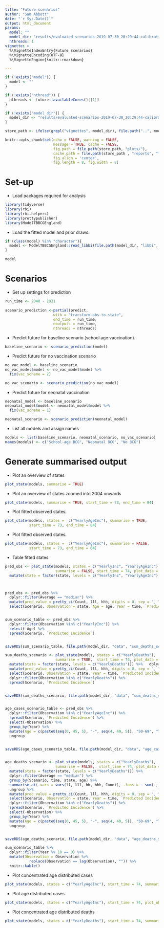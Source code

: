 ```yaml
---
title: "Future scenarios"
author: "Sam Abbott"
date: "`r Sys.Date()`"
output: html_document
params: 
  model: ""
  model_dir: "results/evaluated-scenarios-2019-07-30_20:29:44-calibration-run/transmission_plus_mixing-2019-07-30_20:29:46"
  nthreads: 1
vignette: >
  %\VignetteIndexEntry{Future scenarios}
  %\VignetteEncoding{UTF-8}
  %\VignetteEngine{knitr::rmarkdown}

---
```


```r
if (!exists("model")) {
  model <- ""
}

if (!exists("nthread")) {
  nthreads <- future::availableCores()[[1]]
}

if (!exists("model_dir")) {
  model_dir <- "results/evaluated-scenarios-2019-07-30_20:29:44-calibration-run/transmission_plus_mixing-2019-07-30_20:29:46"
}

store_path <- ifelse(grepl("vignettes", model_dir), file.path("..", model_dir), model_dir)

knitr::opts_chunk$set(echo = FALSE, warning = FALSE, 
                      message = TRUE, cache = FALSE,
                      fig.path = file.path(store_path, "plots/"),
                      cache.path = file.path(store_path , "reports", "future_scenarios/"),
                      fig.align = 'center',
                      fig.length = 8, fig.width = 8)
```

# Set-up

- Load packages required for analysis

```r
library(tidyverse)
library(rbi)
library(rbi.helpers)
library(prettypublisher)
library(ModelTBBCGEngland)
```


- Load the fitted model and prior draws.

```r
if (class(model) %in% "character"){
  model <- ModelTBBCGEngland::read_libbi(file.path(model_dir, "libbi", "posterior"))
}

model
```

# Scenarios

- Set up settings for prediction

```r
run_time <- 2040 - 1931
 
scenario_prediction <-partial(predict,
                      with = "transform-obs-to-state",
                      end_time = run_time, 
                      noutputs = run_time,
                      nthreads = nthreads)
```
- Predict future for baseline scenario (school age vaccination).

```r
baseline_scenario <- scenario_prediction(model)
```

- Predict future for no vaccination scenario

```r
no_vac_model <- baseline_scenario
no_vac_model$model <- no_vac_model$model %>% 
  fix(vac_scheme = 2)

no_vac_scenario <- scenario_prediction(no_vac_model)
```


- Predict future for neonatal vaccination

```r
neonatal_model <- baseline_scenario
neonatal_model$model <- neonatal_model$model %>% 
  fix(vac_scheme = 1)

neonatal_scenario <- scenario_prediction(neonatal_model)
```

- List all models and assign names

```r
models <- list(baseline_scenario, neonatal_scenario, no_vac_scenario)
names(models) <- c("School-age BCG", "Neonatal BCG", "No BCG")
```

# Generate summarised output

- Plot an overview of states 

```r
plot_state(models, summarise = TRUE)
```

- Plot an overview of states zoomed into 2004 onwards

```r
plot_state(models, summarise = TRUE, start_time = 73, end_time = 84)
```

- Plot fitted observed states.

```r
plot_state(models, states =  c("YearlyAgeInc"), summarise = TRUE,
           start_time = 73, end_time = 84)
```

- Plot fitted observed states.

```r
plot_state(models, states =  c("YearlyAgeInc"), summarise = FALSE,
           start_time = 73, end_time = 84)
```

- Table fitted states

```r
pred_obs <- plot_state(models, states = c("YearlyInc", "YearlyAgeInc"), 
                       summarise = FALSE, start_time = 74, plot_data = FALSE, plot_obs = FALSE) %>% 
  mutate(state = factor(state, levels = c("YearlyInc", "YearlyAgeInc")))



pred_obs <- pred_obs %>% 
  dplyr::filter(Average == "median") %>% 
  mutate(pred_value = pretty_ci(Count, lll, hhh, digits = 0, sep = ", ")) %>% 
  select(Scenario, Observation = state, Age = age, Year = time, `Predicted Incidence` = pred_value)


sum_scenario_table <- pred_obs %>% 
  dplyr::filter(Observation %in% c("YearlyInc")) %>% 
  select(-Age) %>% 
  spread(Scenario, `Predicted Incidence`)


saveRDS(sum_scenario_table, file.path(model_dir, "data", "sum_deaths_scenario.rds"))

sum_deaths_scenario <- plot_state(models, states = c("YearlyDeaths"), 
                       summarise = TRUE,  start_time = 74, plot_data = FALSE, plot_obs = FALSE) %>% 
  mutate(state = factor(state, levels = c("YearlyDeaths"))) %>%   dplyr::filter(Average == "median") %>% 
  mutate(pred_value = pretty_ci(Count, lll, hhh, digits = 0, sep = ", ")) %>% 
  select(Scenario, Observation = state, Year = time, `Predicted Incidence` = pred_value) %>% 
  dplyr::filter(Observation %in% c("YearlyDeaths")) %>% 
  spread(Scenario, `Predicted Incidence`)


saveRDS(sum_deaths_scenario, file.path(model_dir, "data", "sum_deaths_scenario.rds"))


age_cases_scenario_table <- pred_obs %>% 
  dplyr::filter(Observation %in% c("YearlyAgeInc")) %>% 
  spread(Scenario, `Predicted Incidence`) %>% 
  select(-Observation) %>% 
  group_by(Year) %>% 
  mutate(Age = c(paste0(seq(0, 45, 5), "-", seq(4, 49, 5)), "50-69", "70-89"))  %>% 
  ungroup


saveRDS(age_cases_scenario_table, file.path(model_dir, "data", "age_cases_scenario.rds"))


age_deaths_scenario <- plot_state(models, states = c("YearlyDeaths"), 
                       summarise = FALSE,  start_time = 74, plot_data = FALSE, plot_obs = FALSE) %>% 
  mutate(state = factor(state, levels = c("YearlyDeaths"))) %>%  
  dplyr::filter(Average == "median") %>% 
  group_by(Scenario, time, state, age) %>% 
  summarise_at(.vars = vars(ll, lll, hh, hhh, Count), .funs = ~ sum(., na.rm = TRUE)) %>% 
  ungroup %>% 
  mutate(pred_value = pretty_ci(Count, lll, hhh, digits = 0, sep = ", ")) %>% 
  select(Scenario, Observation = state, Year = time, `Predicted Incidence` = pred_value, Age = age) %>% 
  dplyr::filter(Observation %in% c("YearlyDeaths")) %>% 
  spread(Scenario, `Predicted Incidence`) %>% 
  select(-Observation) %>% 
  group_by(Year) %>% 
  mutate(Age = c(paste0(seq(0, 45, 5), "-", seq(4, 49, 5)), "50-69", "70-89"))  %>% 
  ungroup


saveRDS(age_deaths_scenario, file.path(model_dir, "data", "age_deaths_scenario.rds"))
```

```r
sum_scenario_table %>% 
  dplyr::filter(Year %% 10 == 0) %>%
  mutate(Observation = Observation %>% 
           replace(Observation == lag(Observation), "")) %>% 
  knitr::kable()
```

- Plot concentrated age distributed cases

```r
plot_state(models, states = c("YearlyAgeInc"), start_time = 74, summarise = TRUE, plot_obs = FALSE)
```

- Plot age distributed cases.

```r
plot_state(models, states = c("YearlyAgeInc"), start_time = 74, plot_obs = FALSE)
```

- Plot concentrated age distributed deaths

```r
plot_state(models, states = c("YearlyDeaths"), start_time = 74, summarise = TRUE, plot_obs = FALSE)
```

